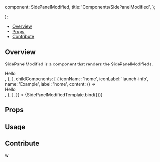 

  component: SidePanelModified,
  title: 'Components/SidePanelModified',
};

<Meta
  title="Components/SidePanelModified"
  component={SidePanelModified}
/>

  <div className="w-96">
    <SidePanelModified {...args} />
  </div>
);

<Heading
  title="SidePanelModified"
  componentRelativePath="SidePanelModified/SidePanelModified.tsx"
/>

- [Overview](#overview)
- [Props](#props)
- [Contribute](#contribute)

## Overview

SidePanelModified is a component that renders the SidePanelModifieds.

<Canvas>
  <Story
    name="Overview"
    args={{
      side: 'left',
      defaultComponentOpen: 'Example',
      activeTabIndex: 0,
      tabs: [
        {
          id: 'tab1',
          name: 'tab1',
          label: 'Tab 1',
          iconName: 'group-layers',
          iconLabel: 'group-layers',
          content: () => <div class="text-primary-light p-3">Hello</div>,
        },
      ],
      childComponents: [
        {
          iconName: 'home',
          iconLabel: 'launch-info',
          name: 'Example',
          label: 'home',
          content: () => <div>Hello</div>,
        },
      ],
    }}
  >
    {SidePanelModifiedTemplate.bind({})}
  </Story>
</Canvas>

## Props

<ArgsTable of={SidePanelModified} />

## Usage

## Contribute

<Footer componentRelativePath="SidePanelModified/__stories__/sidePanelModified.stories.mdx" />w
